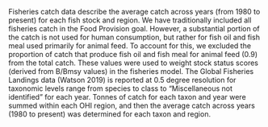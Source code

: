 Fisheries catch data describe the average catch across years (from 1980 to present) for each fish stock and region. We have traditionally included all fisheries catch in the Food Provision goal. However, a substantial portion of the catch is not used for human consumption, but rather for fish oil and fish meal used primarily for animal feed. To account for this, we excluded the proportion of catch that produce fish oil and fish meal for animal feed (0.9) from the total catch. These values were used to weight stock status scores (derived from B/Bmsy values) in the fisheries model. The Global Fisheries Landings data (Watson 2019) is reported at 0.5 degree resolution for taxonomic levels range from species to class to "Miscellaneous not identified" for each year. Tonnes of catch for each taxon and year were summed within each OHI region, and then the average catch across years (1980 to present) was determined for each taxon and region. 